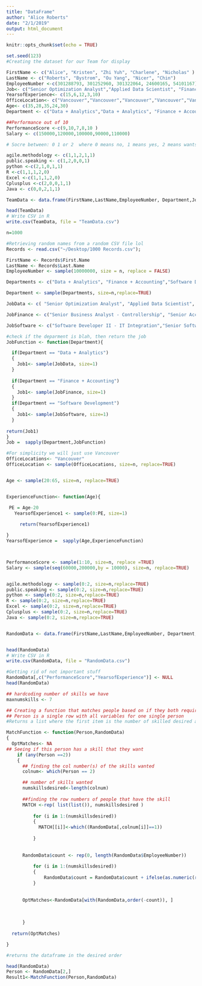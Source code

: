 ```yaml
---
title: "DataFrame"
author: "Alice Roberts"
date: "2/1/2019"
output: html_document
---
```


```r
knitr::opts_chunk$set(echo = TRUE)
```


```r
set.seed(123)
#Creating the dataset for our Team for display 

FirstName <- c("Alice", "Kristen", "Zhi Yuh", "Charlene", "Nicholas" )
LastName <- c("Roberts", "Bystrom", "Ou Yang", "Nicer", "Chin")
EmployeeNumber <-c(301288793, 301252960, 301322064, 24600165, 54101167)
Job<- c("Senior Optimization Analyst","Applied Data Scientist", "Financial Analyst", "Software Developer II- IT Integration","Senior Software Developer- eCommerce Web")
YearsofExperience<- c(15,6,12,3,10)
OfficeLocation<- c("Vancouver","Vancouver","Vancouver","Vancouver","Vancouver")
Age<- c(35,28,35,24,30)
Department <- c("Data + Analytics","Data + Analytics", "Finance + Accounting", "Software Development","Software Development")

##Performance out of 10 
PerformanceScore <-c(9,10,7,8,10 )
Salary <- c(150000,120000,100000,90000,110000)

# Socre between: 0 1 or 2  where 0 means no, 1 means yes, 2 means wants to learn

agile.methodology <- c(1,1,2,1,1)
public.speaking <- c(1,2,0,0,1)
python <-c(2,1,0,1,1)
R <-c(1,1,1,2,0)
Excel <-c(1,1,1,2,0)
Cplusplus <-c(2,0,0,1,1)
Java <- c(0,0,2,1,1)

TeamData <- data.frame(FirstName,LastName,EmployeeNumber, Department,Job,OfficeLocation, YearsofExperience,Age,PerformanceScore,Salary,agile.methodology,public.speaking,python,R,Excel,Cplusplus,Java)

head(TeamData)
# Write CSV in R
write.csv(TeamData, file = "TeamData.csv")


```


```r
n=1000

#Retrieving random names from a random CSV file lol 
Records <- read.csv("~/Desktop/1000 Records.csv");

FirstName <- Records$First.Name
LastName <- Records$Last.Name
EmployeeNumber <- sample(10000000, size = n, replace = FALSE)

Departments <- c("Data + Analytics", "Finance + Accounting","Software Development")

Department <- sample(Departments, size=n,replace=TRUE)

JobData <- c( "Senior Optimization Analyst", "Applied Data Scientist", "Digital Analytics Developer, Practice Lead")

JobFinance <- c("Senior Business Analyst - Controllership", "Senior Accountant, Lease & Real Estate", "Intermediate Accountant, Advertising", "Financial Analyst","Intermediate Accountant, Severance & Benefits" )

JobSoftware <- c("Software Developer II - IT Integration","Senior Software Developer","Software Developer II - eCommerce","Software Developer II - IT", "Senior Software Developer - eCommerce Web")

#check if the deparment is blah, then return the job
JobFunction <- function(Department){

  if(Department == "Data + Analytics")
  {
    Job1<- sample(JobData, size=1)
  }
   
  if(Department == "Finance + Accounting")
  {
    Job1<- sample(JobFinance, size=1)
  }
  if(Department == "Software Development")
  {
    Job1<- sample(JobSoftware, size=1)
  }
   
return(Job1)
}
Job =  sapply(Department,JobFunction)

#For simplicity we will just use Vancouver
OfficeLocations<- "Vancouver"
OfficeLocation <- sample(OfficeLocations, size=n, replace=TRUE)


Age <- sample(20:65, size=n, replace=TRUE)


ExperienceFunction<- function(Age){

 PE = Age-20
   YearsofExperience1 <- sample(0:PE, size=1)
     
     return(YearsofExperience1)

}
YearsofExperience =  sapply(Age,ExperienceFunction)



PerformanceScore <- sample(1:10, size=n, replace =TRUE)
Salary <- sample(seq(60000,200000,by = 10000), size=n, replace=TRUE)


agile.methodology <- sample(0:2, size=n,replace=TRUE)
public.speaking <- sample(0:2, size=n,replace=TRUE)
python <- sample(0:2, size=n,replace=TRUE)
R <- sample(0:2, size=n,replace=TRUE)
Excel <- sample(0:2, size=n,replace=TRUE)
Cplusplus <- sample(0:2, size=n,replace=TRUE)
Java <- sample(0:2, size=n,replace=TRUE)


RandomData <- data.frame(FirstName,LastName,EmployeeNumber, Department,Job,OfficeLocation, YearsofExperience,Age,PerformanceScore,Salary,agile.methodology,public.speaking,python,R,Excel,Cplusplus,Java)


head(RandomData)
# Write CSV in R
write.csv(RandomData, file = "RandomData.csv")

```



```r
#Getting rid of not important stuff 
RandomData[,c("PerformanceScore","YearsofExperience")] <- NULL
head(RandomData)

## hardcoding number of skills we have 
maxnumskills <- 7

## Creating a function that matches people based on if they both require each other. 
## Person is a single row with all variables for one single person
#Returns a list where the first item is the number of skilled desired and the rest are the row of the matches associated 

MatchFunction <- function(Person,RandomData)
{
  OptMatches<- NA
## Seeing if this person has a skill that they want
    if (any(Person ==2))
    {
      ## finding the col number(s) of the skills wanted
      colnum<- which(Person == 2)

      ## number of skills wanted 
      numskillsdesired<-length(colnum)
      
      ##finding the row numbers of people that have the skill
      MATCH <-rep( list(list()), numskillsdesired ) 
      
          for (i in 1:(numskillsdesired))
          {
            MATCH[[i]]<-which((RandomData[,colnum[i]]==1))
        
          }
  
      
      RandomData$count <- rep(0, length(RandomData$EmployeeNumber)) 
      
          for (i in 1:(numskillsdesired))
          {
              RandomData$count = RandomData$count + ifelse(as.numeric(rownames(RandomData)) %in%  MATCH[[i]],1,0)
          }
  
  
      OptMatches<-RandomData[with(RandomData,order(-count)), ]
  
  
  
      }
  
  return(OptMatches) 

}

#returns the dataframe in the desired order 
```


```r
head(RandomData)
Person <- RandomData[2,]
Result1<-MatchFunction(Person,RandomData)

```


